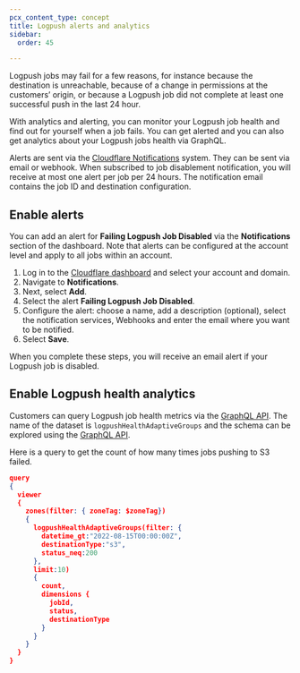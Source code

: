 ```yaml
---
pcx_content_type: concept
title: Logpush alerts and analytics
sidebar:
  order: 45

---
```



Logpush jobs may fail for a few reasons, for instance because the destination is unreachable, because of a change in permissions at the customers’ origin, or because a Logpush job did not complete at least one successful push in the last 24 hour.

With analytics and alerting, you can monitor your Logpush job health and find out for yourself when a job fails. You can get alerted and you can also get analytics about your Logpush jobs health via GraphQL.

Alerts are sent via the [Cloudflare Notifications](/notifications/) system. They can be sent via email or webhook. When subscribed to job disablement notification, you will receive at most one alert per job per 24 hours. The notification email contains the job ID and destination configuration.

<AvailableNotifications product="Logpush" />

## Enable alerts

You can add an alert for **Failing Logpush Job Disabled** via the **Notifications** section of the dashboard. Note that alerts can be configured at the account level and apply to all jobs within an account.

1. Log in to the [Cloudflare dashboard](https://dash.cloudflare.com/) and select your account and domain.
2. Navigate to **Notifications**.
3. Next, select **Add**.
4. Select the alert **Failing Logpush Job Disabled**.
5. Configure the alert: choose a name, add a description (optional), select the notification services, Webhooks and enter the email where you want to be notified.
6. Select **Save**.

When you complete these steps, you will receive an email alert if your Logpush job is disabled.

## Enable Logpush health analytics

Customers can query Logpush job health metrics via the [GraphQL API](/analytics/graphql-api/). The name of the dataset is `logpushHealthAdaptiveGroups` and the schema can be explored using the [GraphQL API](/analytics/graphql-api/getting-started/explore-graphql-schema/).

Here is a query to get the count of how many times jobs pushing to S3 failed.

```json
query
{
  viewer
  {
    zones(filter: { zoneTag: $zoneTag})
    {
      logpushHealthAdaptiveGroups(filter: {
        datetime_gt:"2022-08-15T00:00:00Z",
        destinationType:"s3",
        status_neq:200
      }, 
      limit:10)
      {
        count,
        dimensions {
          jobId,
          status,
          destinationType
        }
      }
    }
  }
}
```
